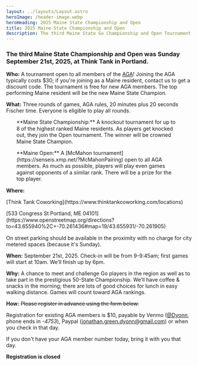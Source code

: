 ```yaml
---
layout: ../layouts/Layout.astro
heroImage: /header-image.webp
heroHeading: 2025 Maine State Championship and Open
title: 2025 Maine State Championship and Open
description: The third Maine State Go Championship and Open Tournament is on September 21st, 2025.
---
```


### The third Maine State Championship and Open was Sunday September 21st, 2025, at Think Tank in Portland.

**Who:**
A tournament open to all members of the [AGA](https://www.usgo.org/)!
Joining the AGA typically costs $30; if you're joining as a Maine resident, contact us to get a discount code.
The tournament is free for new AGA members.
The top performing Maine resident will be the new Maine State Champion.

**What:**
Three rounds of games, AGA rules,
20 minutes plus 20 seconds Fischer time.
Everyone is eligible to play all rounds.

<p style="padding-left: 2em;  padding-right: 3em;  line-height: 125%;">
  **Maine State Championship:** A knockout tournament for up to 8 of the highest
  ranked Maine residents. As players get knocked out, they join the Open
  tournament. The winner will be crowned Maine State Champion.
</p>

<p style="padding-left: 2em;  padding-right: 3em;  line-height: 125%;">
  **Maine Open:** A [McMahon
  tournament](https://senseis.xmp.net/?McMahonPairing) open to all AGA members.
  As much as possible, players will play even games against opponents of a
  similar rank. There will be a prize for the top player.
</p>

**Where:**

<p style="line-height: 125%;">
  [Think Tank Coworking](https://www.thinktankcoworking.com/locations)
</p>
<p style="line-height: 125%;">
  [533 Congress St Portland, ME
  04101](https://www.openstreetmap.org/directions?to=43.655940%2C+-70.261436#map=19/43.655931/-70.261905)
</p>

On street parking should be available in the proximity with no charge for city metered
spaces (because it's Sunday).

**When:**
September 21st, 2025. Check-in will be from 9-9:45am;
first games will start at 10am. We’ll finish up by 6pm.

**Why:**
A chance to meet and challenge Go players in the region as well as to take part in
the prestigious 50-State Championship.
We’ll have coffee & snacks in the morning; there are lots of good choices for lunch in
easy walking distance. Games will count toward AGA rankings.

**How:**
<del>Please register in advance using the form below.</del>

Registration for existing AGA members is $10, payable by
Venmo ([@Dyonn](https://account.venmo.com/u/Dyonn), phone ends in _-4753_),
Paypal ([jonathan.green.dyonn@gmail.com](https://paypal.me/JonathanGreenGo))
or when you check in that day.

If you don't have your AGA member number today, bring it with you that day.

**Registration is closed**
